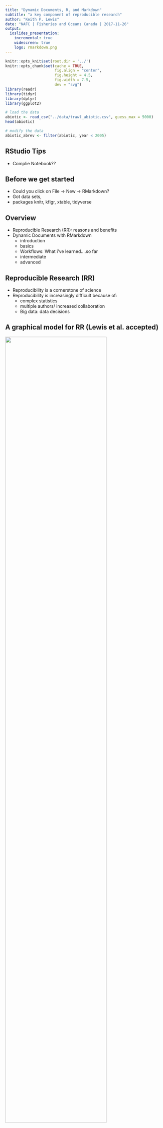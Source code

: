 ```yaml
---
title: "Dynamic Documents, R, and Markdown"
subtitle: "a key component of reproducible research"
author: "Keith P. Lewis"
date: "NAFC | Fisheries and Oceans Canada | 2017-11-26"
output: 
  ioslides_presentation:
    incremental: true
    widescreen: true
    logo: rmarkdown.png
---
```


```r
knitr::opts_knit$set(root.dir = '../')
knitr::opts_chunk$set(cache = TRUE, 
                      fig.align = "center", 
                      fig.height = 4.5, 
                      fig.width = 7.5,
                      dev = "svg")
library(readr)
library(tidyr)
library(dplyr)
library(ggplot2)

# load the data
abiotic <- read_csv("../data/trawl_abiotic.csv", guess_max = 5000)
head(abiotic)

# modify the data
abiotic_abrev <- filter(abiotic, year < 2005)
```

## RStudio Tips
- Complie Notebook??
  
## Before we get started
- Could you click on File -> New -> RMarkdown?
- Got data sets, 
- packages knitr, kfigr, xtable, tidyverse

## Overview
- Reproducible Research (RR): reasons and benefits
- Dynamic Documents with RMarkdown
    - introduction 
    - basics
    - Workflows: What i've learned....so far
    - intermediate
    - advanced


## Reproducible Research (RR)
- Reproducibility is a cornerstone of science
- Reproducibility is increasingly difficult because of:
    - complex statistics
    - multiple authors/ increased collaboration
    - Big data: data decisions

## A graphical model for RR (Lewis et al. accepted) {.smaller}
<style> 
  #slideID > p { 
    margin-top: -100px; 
  } 
</style>
<img src="figures/5_open-science-model.png" width="80%" />

## Reproducible Research (RR)
- Reproducibility is a cornerstone of science
- Reproducibility is increasingly difficult because of:
    - complex statistics
    - multiple authors/ increased collaboration
    - Big data: data decisions
- Without the code and data, an analysis is not reproducible
- But how to make the document reproducible?

## RR with Dynamic Documents (DD)
- What is a dynamic document?
  - source document with program code and text
    - Minimizes cutting/pasting
    - links writing and analysis
- Word processing (WYSIWYG) v document preparation (WYSISYM)
  - Seperates writing from formatting
- Languages: e.g., Markdown, LaTeX (LyX)
- knitr (Yihui Xie)

## Benefits of RR with DD {.smaller}
- Idealistic: 
    - RR makes for better science (or helps prevents bad science)
    - see WSBpaper******
    - Analogy:
      - prevention ~ education
      - medication (traditional) ~  peer-review + editor
      - medication (modern) ~  peer-review + editor + RR
  
- Practical:
    - streamline workflow
    - rapidly update your own work
    - organize and retrieve analyses
    - rescue projects
    - improved collaboration and review of projects


## Objectives
- basic: produce a dynamic document (html, pdf, or Word) in Rmarkdown
- intermediate: make it pretty
- advanced: make it functional, i.e., fully reproducible

## RMarkdown: the basics
<style> 
  #slideID > p { 
    margin-top: -150px; 
  } 
</style>
<img src="figures/6_Rstudio_DD.png" width="95%" />

## RMarkdown: the basics of "chunks"
- The "r chunk"
- To start a r chunk type ```r{}
- To end a r chunk type ```
- The "text chunk" goes in between the r chunks
  - e.g. "In a hole in the ground there lived a hobbit....."

## Basic Exercises
Now, your turn:
- 1) read in the abiotic data file
- 2) filter out the years after 2005
- 3) begin an R markdown file
- 4) edit it to produce the example

## Workflow
<style> 
  #slideID > p { 
    margin-top: -50px; 
  } 
</style>
<img src="figures/1_generic_workflow.PNG" width="95%" />

## Workflow evolution 1
<style> 
  #slideID > p { 
    margin-top: -50px; 
  } 
</style>
<img src="figures/2_workflow_chaos.PNG" width="95%" />

## Workflow evolution 2
<style> 
  #slideID > p { 
    margin-top: -50px; 
  } 
</style>
<img src="figures/3_workflow_improvements.PNG" width="95%" />

## Workflow evolution 3
<style> 
  #slideID > p { 
    margin-top: -50px; 
  } 
</style>
<img src="figures/4_workflow_current_state.PNG" width="95%" />

## Intermediate RMarkdown - prettify the document
- Change the YAML header
- Add headers to the text
- Add a caption
- Control what to display

## RMarkdown: intermediate
<style> 
  #slideID > p { 
    margin-top: -100px; 
  } 
</style>
<img src="figures/6_Rstudio_DD.png" width="95%" />

## RMarkdown: intermediate "chunks"
- ```r{} starts the chunk
- ``` ends the chunk
- But you can add loads of stuff to r{}
  - Add a label and a caption - r{fig.cap = "the title"}
  - Control what to display
    - code r{echo = F}
    - warnings r{warnings = F}
    - messages r{messages = F}
    - results r{results = "hide"}

## Intermediate exercises
Copy the first exercise to a new file and produce the following document

## Advanced RMarkdown
- label a figure in the text, i.e., cross reference
- make a table 
- calculate a parameter and insert into text
- update the document

## Advanced RMarkdown: label a figure and make a table
- label: {r, "label of the figure", fig.cap = "blah, blah, blah"}

- embed label using R code in text ``` ``r "r some function(arguements)"`` ```
- hard code e.g. "blah, blah, blah (Fig. 1)"
- dynamic e.g. "blah, blah, blah ``` `figr('label', TRUE, type="Fig.")` ```

## Advanced RMarkdown: make the table
- Various package options (kable, xtable, stargazer)
- the steps:
  - create a summary first
  - wrap it the summary in xtable and make an object
  - print the table

## Advanced RMarkdown: calculate a parameter and insert into text
- embed R code in text `some function(arguements)`
- hard code e.g. "blah, blah, blah mean = 10, SD = 2"
- dynamic e.g. "blah, blah, blah mean= ``` `r mean(abiotic_abrev$depth)` ```
- dynamic and pretty e.g. "blah, blah, blah mean = ``` `r round(mean(abiotic_abrev$depth), 2)` ```

## Advanced exercises
- Copy the second exercise to a new file and produce the following document
- Hint: the summary is the mean and SD of depth by NAFO division - use the tidyverse
- tab <- xtable(the summary)
- print(tab, comment = F)


- .....then update it :)
  
## Next steps in RMarkdown
 - YAML headers
 - hooks
 - inserting graphics
 - Presentations (ioslides and RPres)
 - Posters (dashboard)
 - Adding bibliographies
 - templates
 - insert equations
 - Notebooks

## Help {.smaller}
Books
Xie, Y. 2013. Dynamic Documents with R and knitr. CRC Press, London.
Gandrud, C. 2014. Reproducible Research with R and RStudio. 2nd Edition. CRC Press, Boca Raton, FL. 

Cheatsheets
http://ropensci.github.io/reproducibility-guide/sections/introduction/
https://www.rstudio.com/wp-content/uploads/2015/03/rmarkdown-reference.pdf

Reproducible Research webpages
http://ropensci.github.io/reproducibility-guide/sections/introduction/

Knitr or Markdown webpages
https://yihui.name/knitr/
https://support.rstudio.com/hc/en-us/articles/205368677-R-Markdown-Dynamic-Documents-for-R
https://sachsmc.github.io/knit-git-markr-guide/knitr/knit.html
http://kbroman.org/knitr_knutshell/pages/Rmarkdown.html

YAML
http://rmarkdown.rstudio.com/html_document_format.html
http://rmarkdown.rstudio.com/pdf_document_format.html
http://rmarkdown.rstudio.com/word_document_format.html

## Sample document
- Zuur's Exploratory data analysis - put on Github
